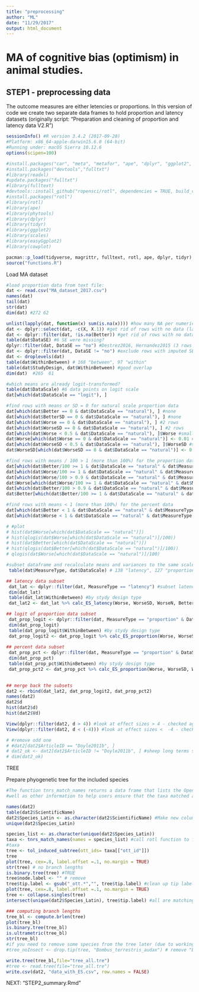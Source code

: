 ```yaml
---
title: "preprocessing"
author: "ML"
date: "11/29/2017"
output: html_document
---
```


# MA of cognitive bias (optimism) in animal studies.

## STEP1 - preprocessing data

The outcome measures are either letencies or proportions.
In this version of code we create two separate data frames to hold proportion and latency datasets 
(originally script: "Preparation and cleaning of proportion and latency data V2.R")

```r

sessionInfo() #R version 3.4.2 (2017-09-28)
#Platform: x86_64-apple-darwin15.6.0 (64-bit)
#Running under: macOS Sierra 10.12.6
options(scipen=100)

#install.packages("car", "meta", "metafor", "ape", "dplyr", "ggplot2", "scales", "cowplot")
#install.packages("devtools","fulltxt")
#library(readxl)
#update.packages("fulltxt")
#library(fulltext)
#devtools::install_github("ropensci/rotl", dependencies = TRUE, build_vignette=TRUE)
#install.packages("rotl")
#library(rotl)
#library(ape)
#library(phytools)
#library(dplyr)
#library(tidyr)
#library(ggplot2)
#library(scales)
#library(easyGgplot2)
#library(cowplot)

pacman::p_load(tidyverse, magrittr, fulltext, rotl, ape, dplyr, tidyr)
source("functions.R")
```

################################################# Load MA dataset #############################
                                        
```r
#load proportion data from text file:
dat <- read.csv("MA_dataset_2017.csv")
names(dat)
tail(dat)
str(dat) 
dim(dat) #272 62

unlist(lapply(dat, function(x) sum(is.na(x)))) #how many NA per numerical column
dat <- dplyr::select(dat, -c(X, X.1)) #get rid of rows with no data (last 2 columns)
dat <- dplyr::filter(dat, !is.na(Better)) #get rid of rows with no data (last empty row)
table(dat$DataSE) #6 SE were missing?
dplyr::filter(dat, DataSE == "no") #Destrez2016, Hernandez2015 (3 rows each)
dat <- dplyr::filter(dat, DataSE != "no") #exclude rows with imputed SE
dat <- droplevels(dat)
table(dat$WithinBetween) # 168 "between", 97 "within"
table(dat$StudyDesign, dat$WithinBetween) #good overlap
dim(dat)  #265  61
```



```r
#which means are already logit-transformed?
table(dat$DataScale) #6 data points on logit scale
dat[which(dat$DataScale == "logit"), ]

#find rows with means or SD = 0 for natural scale proportion data
dat[which(dat$Better == 0 & dat$DataScale == "natural"), ] #none
dat[which(dat$BetterSD == 0 & dat$DataScale == "natural"), ] #none
dat[which(dat$Worse == 0 & dat$DataScale == "natural"), ] #2 rows
dat[which(dat$WorseSD == 0 & dat$DataScale == "natural"), ] #2 rows
dat[which(dat$Worse < 0.5 & dat$DataScale == "natural"), ]$Worse #smallest value after 0 is 0.01
dat$Worse[which(dat$Worse == 0 & dat$DataScale == "natural")] <- 0.01 #substitute the 0 values with 0.01
dat[which(dat$WorseSD < 0.5 & dat$DataScale == "natural"), ]$WorseSD #smallest value after 0 is 0.016
dat$WorseSD[which(dat$WorseSD == 0 & dat$DataScale == "natural")] <- 0.01 #substitute the 0 values with 0.01

#find rows with means / 100 > 1 (more than 100%) for the proportion data
dat[which(dat$Better/100 >= 1 & dat$DataScale == "natural" & dat$MeasureType == "proportion"), ] #1 row
dat[which(dat$Worse/100 >= 1 & dat$DataScale == "natural" & dat$MeasureType == "proportion"), ] #1 row
dat[which(dat$Worse/100 > 0.9 & dat$DataScale == "natural" & dat$MeasureType == "proportion"), ]$Worse #largest value before 100 is 95.6
dat$Worse[which(dat$Worse/100 >= 1 & dat$DataScale == "natural" & dat$MeasureType == "proportion")] <- 96 #substitute the >100% value with 95.7
dat[which(dat$Better/100 > 0.9 & dat$DataScale == "natural" & dat$MeasureType == "proportion"), ]$Better #largest value before 100 is 99.3
dat$Better[which(dat$Better/100 >= 1 & dat$DataScale == "natural" & dat$MeasureType == "proportion")] <- 99.4 #substitute the >100% value with 99.4

#find rows with means < 1 (more than 100%) for the percent data
dat[which(dat$Better < 1 & dat$DataScale == "natural" & dat$MeasureType == "proportion"), ] #0 rows
dat[which(dat$Worse < 1 & dat$DataScale == "natural" & dat$MeasureType == "proportion"), ] #3 rows, checked

# #plot
# hist(dat$Worse[which(dat$DataScale == "natural")])
# hist(qlogis(dat$Worse[which(dat$DataScale == "natural")]/100))
# hist(dat$Better[which(dat$DataScale == "natural")])
# hist(qlogis(dat$Better[which(dat$DataScale == "natural")]/100))
# qlogis(dat$Worse[which(dat$DataScale == "natural")]/100)
```


```r
#subset dataframe and recalculate means and variances to the same scale using custom functions for specific data types and scales
 table(dat$MeasureType, dat$DataScale) # 138 "latency", 127 "proportion", including 6 logit

## latency data subset
 dat_lat <- dplyr::filter(dat, MeasureType == "latency") #subset latency data
 dim(dat_lat) 
 table(dat_lat$WithinBetween) #by stydy design type
 dat_lat2 <- dat_lat %>% calc_ES_latency(Worse, WorseSD, WorseN, Better, BetterSD, BetterN, WithinBetween, adjusted=TRUE, type="lnorm") 

## logit of proportion data subset
 dat_prop_logit <- dplyr::filter(dat, MeasureType == "proportion" & DataScale == "logit") #subset proportion data (percentage) on logit scale
 dim(dat_prop_logit)
 table(dat_prop_logit$WithinBetween) #by stydy design type
 dat_prop_logit2 <- dat_prop_logit %>% calc_ES_proportion(Worse, WorseSD, WorseN, Better, BetterSD, BetterN, WithinBetween, adjusted=TRUE, type="logit") 
 
## percent data subset
 dat_prop_pct <- dplyr::filter(dat, MeasureType == "proportion" & DataScale == "natural") #subset proportion data (percentage) on natural scale
 dim(dat_prop_pct) 
 table(dat_prop_pct$WithinBetween) #by stydy design type
 dat_prop_pct2 <- dat_prop_pct %>% calc_ES_proportion(Worse, WorseSD, WorseN, Better, BetterSD, BetterN, WithinBetween, adjusted=TRUE, type="percent")  
 

## merge back the subsets
dat2 <- rbind(dat_lat2, dat_prop_logit2, dat_prop_pct2)
names(dat2)
dat2$d
hist(dat2$d)
hist(dat2$Vd)

View(dplyr::filter(dat2, d > 4)) #look at effect sizes > 4 - checked agains papers
View(dplyr::filter(dat2, d < (-4))) #look at effect sizes <  -4 - checked agains papers
```


```r
# #remove odd one
# #dat2[dat2$ArticleID == "Doyle2011b", ]
# dat2_ok <- dat2[dat2$ArticleID != "Doyle2011b", ] #sheep long terms stress. Tested 3 times ..habituation? Use day 1?
# dim(dat2_ok)
```

############## TREE 

Prepare phyogenetic tree for the included species  

```r
#The function tnrs_match_names returns a data frame that lists the Open Tree identifiers as
#well as other information to help users ensure that the taxa matched are the correct ones

names(dat2)
table(dat2$ScientificName)
dat2$Species_Latin <- as.character(dat2$ScientificName) #Make new column in the data frame and adjust species names
unique(dat2$Species_Latin)

species_list <- as.character(unique(dat2$Species_Latin))
taxa <- tnrs_match_names(names = species_list) #call rotl function to find these species on OTL
#taxa
tree <- tol_induced_subtree(ott_ids= taxa[["ott_id"]])
tree
plot(tree, cex=.8, label.offset =.1, no.margin = TRUE)
str(tree) # no branch lengths
is.binary.tree(tree) #TRUE 
tree$node.label <- "" # remove
tree$tip.label <- gsub("_ott.*","", tree$tip.label) #clean up tip labels
plot(tree, cex=.8, label.offset =.1, no.margin = TRUE)
tree <- collapse.singles(tree)
intersect(unique(dat2$Species_Latin), tree$tip.label) #all are matching

### computing branch lengths
tree_bl <- compute.brlen(tree)
plot(tree_bl)
is.binary.tree(tree_bl)
is.ultrametric(tree_bl)
str(tree_bl)
#if you need to remove some species from the tree later (due to working on the subset of the data), use drop.tip function, for example:
#tree_noInsect <- drop.tip(tree, "Bombus_terrestris_audax") # remove "Bombus_terrestris_audax" from the tree

write.tree(tree_bl,file="tree_all.tre")
#tree <- read.tree(file="tree_all.tre")
write.csv(dat2, "data_with_ES.csv", row.names = FALSE)
```



###############################################################################

NEXT: "STEP2_summary.Rmd"

